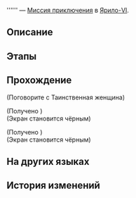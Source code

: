{{Дополнить|Диалоги.}}
{{Миссия Инфобокс
|id              = 4040120
|Название        = 
|Изображение     = Миссия Освоения .png
|Тип             = Миссия приключения
|События         = 
|Глава           = 
|Условия         = Завершена [[Миссия Освоения]] ''[[Неисчезающие тени]]''
|Персонажи       = Первопроходец; Фокусница с волшебным сундуком
|СтартЛокация    = [[Ярило-VI]] — [[Камнеград]]
|Локации         = Камнеград
|Предыдущая      = 
|Следующая       = 
|Награды         = Shield (Item)*20; Кредиты*10 000
}}
'''''' — [[Миссия приключения]] в [[Ярило-VI]].

==Описание==
{{Описание|<!--официальное описание из Перекрёстка судеб-->}}

==Этапы==


==Прохождение==
{{Дополнить}}


;(Поговорите с Таинственная женщина)
<!--Unknown TalkSentence: 404012001-->

;(Получено {{Item|Ослепительный радужный камень|20|x=1|text=Ослепительный радужный камень}})
;(Экран становится чёрным)
<!--Unknown TalkSentence: 404012083-->
<!--Unknown TalkSentence: 404012084-->
<!--Unknown TalkSentence: 404012085-->

;(Получено {{Item|Ослепительный радужный камень|20|x=1|text=Ослепительный радужный камень}})
;(Экран становится чёрным)
<!--Unknown TalkSentence: 404012090-->
<!--Unknown TalkSentence: 404012091-->
{{Диалог Конец}}

==На других языках==
{{На других языках
|en   = 
|zhs  = 
|zht  = 
|ja   = 
|ko   = 
|es   = 
|fr   = 
|ru   = 
|th   = 
|vi   = 
|de   = 
|id   = 
|pt   = 
}}

==История изменений==
{{История изменений|2.7}}
